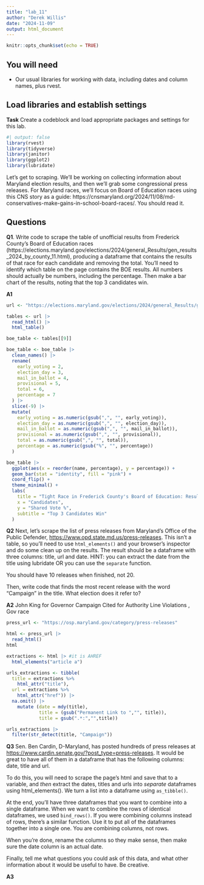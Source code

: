 ```yaml
---
title: "lab_11"
author: "Derek Willis"
date: "2024-11-09"
output: html_document
---
```


```r
knitr::opts_chunk$set(echo = TRUE)
```

## You will need

-   Our usual libraries for working with data, including dates and column names, plus rvest.

## Load libraries and establish settings

**Task** Create a codeblock and load appropriate packages and settings for this lab.

```r
#| output: false
library(rvest)
library(tidyverse)
library(janitor)
library(ggplot2)
library(lubridate)
```


Let's get to scraping. We'll be working on collecting information about Maryland election results, and then we'll grab some congressional press releases. For Maryland races, we'll focus on Board of Education races using this CNS story as a guide: https://cnsmaryland.org/2024/11/08/md-conservatives-make-gains-in-school-board-races/. You should read it.

## Questions

**Q1**. Write code to scrape the table of unofficial results from Frederick County's Board of Education races (https://elections.maryland.gov/elections/2024/general_Results/gen_results_2024_by_county_11.html), producing a dataframe that contains the results of that race for each candidate and removing the total. You'll need to identify which table on the page contains the BOE results. All numbers should actually be numbers, including the percentage. Then make a bar chart of the results, noting that the top 3 candidates win.

**A1**

```r

url <- "https://elections.maryland.gov/elections/2024/general_Results/gen_results_2024_by_county_11.html"

tables <- url |> 
  read_html() |> 
  html_table()

boe_table <- tables[[9]]

boe_table <- boe_table |>
  clean_names() |>
  rename(
    early_voting = 2,
    election_day = 3,
    mail_in_ballot = 4,
    provisional = 5,
    total = 6,
    percentage = 7
  ) |>
  slice(-9) |> 
  mutate(
    early_voting = as.numeric(gsub(",", "", early_voting)),
    election_day = as.numeric(gsub(",", "", election_day)),
    mail_in_ballot = as.numeric(gsub(",", "", mail_in_ballot)),
    provisional = as.numeric(gsub(",", "", provisional)),
    total = as.numeric(gsub(",", "", total)),
    percentage = as.numeric(gsub("%", "", percentage))
  )

boe_table |> 
  ggplot(aes(x = reorder(name, percentage), y = percentage)) + 
  geom_bar(stat = "identity", fill = "pink") +  
  coord_flip() +  
  theme_minimal() +  
  labs(
    title = "Tight Race in Frederick County's Board of Education: Results",
    x = "Candidates",
    y = "Shared Vote %",
    subtitle = "Top 3 Candidates Win"
  )

```

**Q2** Next, let's scrape the list of press releases from Maryland's Office of the Public Defender, <https://www.opd.state.md.us/press-releases>. This isn't a table, so you'll need to use `html_elements()` and your browser's inspector and do some clean up on the results. The result should be a dataframe with three columns: title, url and date. HINT: you can extract the date from the title using lubridate OR you can use the `separate` function.

You should have 10 releases when finished, not 20.

Then, write code that finds the most recent release with the word "Campaign" in the title. What election does it refer to?

**A2** John King for Governor Campaign Cited for Authority Line Violations , Gov race

```r
press_url <- "https://osp.maryland.gov/category/press-releases"

html <- press_url |>
  read_html()
html

extractions <- html |> #it is AHREF
  html_elements("article a") 

urls_extractions <- tibble(
  title = extractions %>% 
    html_attr("title"),
  url = extractions %>% 
    html_attr("href")) |> 
  na.omit() |> 
    mutate (date = mdy(title),
            title = (gsub("Permanent Link to ","", title)),
            title = gsub(".*:","",title))

urls_extractions |> 
  filter(str_detect(title, "Campaign")) 

```

**Q3** Sen. Ben Cardin, D-Maryland, has posted hundreds of press releases at <https://www.cardin.senate.gov/?post_type=press-releases>. It would be great to have all of them in a dataframe that has the following columns: date, title and url.

To do this, you will need to scrape the page's html and save that to a variable, and *then* extract the dates, titles and urls into *separate* dataframes using html_elements(). We turn a list into a dataframe using `as_tibble()`.

At the end, you'll have three dataframes that you want to combine into a single dataframe. When we want to combine the rows of identical dataframes, we used `bind_rows()`. If you were combining columns instead of rows, there's a similar function. Use it to put all of the dataframes together into a single one. You are combining columns, not rows.

When you're done, rename the columns so they make sense, then make sure the date column is an actual date.

Finally, tell me what questions you could ask of this data, and what other information about it would be useful to have. Be creative.

**A3** 

```r

```

